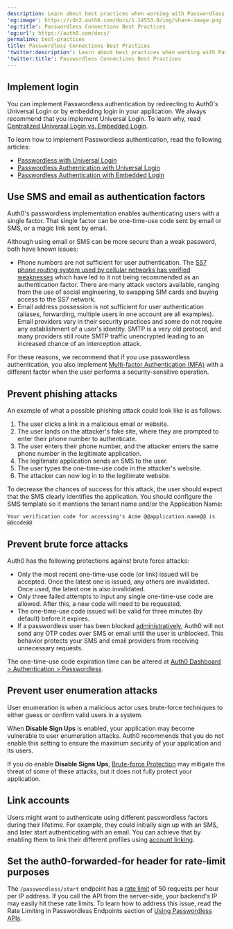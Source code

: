 ```yaml
---
description: Learn about best practices when working with Passwordless connections.
'og:image': https://cdn2.auth0.com/docs/1.14553.0/img/share-image.png
'og:title': Passwordless Connections Best Practices
'og:url': https://auth0.com/docs/
permalink: best-practices
title: Passwordless Connections Best Practices
'twitter:description': Learn about best practices when working with Passwordless connections.
'twitter:title': Passwordless Connections Best Practices
---
```

## Implement login

You can implement <Tooltip tip="Passwordless: Form of authentication that does not rely on a password as the first factor." cta="View Glossary" href="/glossary?term=Passwordless">Passwordless</Tooltip> authentication by redirecting to Auth0's <Tooltip tip="Passwordless: Form of authentication that does not rely on a password as the first factor." cta="View Glossary" href="/glossary?term=Universal+Login">Universal Login</Tooltip> or by embedding login in your application. We always recommend that you implement Universal Login. To learn why, read [Centralized Universal Login vs. Embedded Login](/authenticate/login/universal-vs-embedded-login).

To learn how to implement Passwordless authentication, read the following articles:

* [Passwordless with Universal Login](/authenticate/passwordless/passwordless-with-universal-login)
* [Passwordless Authentication with Universal Login](/authenticate/passwordless/implement-login/universal-login)
* [Passwordless Authentication with Embedded Login](/authenticate/passwordless/implement-login/embedded-login)

## Use SMS and email as authentication factors

Auth0's passwordless implementation enables authenticating users with a single factor. That single factor can be one-time-use code sent by email or SMS, or a magic link sent by email.

Although using email or SMS can be more secure than a weak password, both have known issues:

* Phone numbers are not sufficient for user authentication. The [SS7 phone routing system used by cellular networks has verified weaknesses](https://thehackernews.com/2017/05/ss7-vulnerability-bank-hacking.html) which have led to it not being recommended as an authentication factor. There are many attack vectors available, ranging from the use of social engineering, to swapping SIM cards and buying access to the SS7 network.
* Email address possession is not sufficient for user authentication (aliases, forwarding, multiple users in one account are all examples). Email providers vary in their security practices and some do not require any establishment of a user's identity. SMTP is a very old protocol, and many providers still route SMTP traffic unencrypted leading to an increased chance of an interception attack.

For these reasons, we recommend that if you use passwordless authentication, you also implement [Multi-factor Authentication (MFA)](/secure/multi-factor-authentication) with a different factor when the user performs a security-sensitive operation.

## Prevent phishing attacks

An example of what a possible phishing attack could look like is as follows:

1. The user clicks a link in a malicious email or website.
2. The user lands on the attacker's fake site, where they are prompted to enter their phone number to authenticate.
3. The user enters their phone number, and the attacker enters the same phone number in the legitimate application.
4. The legitimate application sends an SMS to the user.
5. The user types the one-time-use code in the attacker's website.
6. The attacker can now log in to the legitimate website.

To decrease the chances of success for this attack, the user should expect that the SMS clearly identifies the application. You should configure the SMS template so it mentions the tenant name and/or the Application Name:

```http wrap lines
Your verification code for accessing's Acme @@application.name@@ is @@code@@
```



## Prevent brute force attacks

Auth0 has the following protections against brute force attacks:

* Only the most recent one-time-use code (or link) issued will be accepted. Once the latest one is issued, any others are invalidated. Once used, the latest one is also invalidated.
* Only three failed attempts to input any single one-time-use code are allowed. After this, a new code will need to be requested.
* The one-time-use code issued will be valid for three minutes (by default) before it expires.
* If a passwordless user has been blocked [administratively](/manage-users/user-accounts/block-and-unblock-users), Auth0 will not send any OTP codes over SMS or email until the user is unblocked. This behavior protects your SMS and email providers from receiving unnecessary requests.

The one-time-use code expiration time can be altered at [Auth0 Dashboard > Authentication > Passwordless](https://manage.auth0.com/#/connections/passwordless).

## Prevent user enumeration attacks

User enumeration is when a malicious actor uses brute-force techniques to either guess or confirm valid users in a system.

When **Disable Sign Ups** is enabled, your application may become vulnerable to user enumeration attacks. Auth0 recommends that you do not enable this setting to ensure the maximum security of your application and its users.

If you do enable **Disable Signs Ups**, [Brute-force Protection](/secure/attack-protection/brute-force-protection) may mitigate the threat of some of these attacks, but it does not fully protect your application.

## Link accounts

Users might want to authenticate using different passwordless factors during their lifetime. For example, they could initially sign up with an SMS, and later start authenticating with an email. You can achieve that by enabling them to link their different profiles using [account linking](/manage-users/user-accounts/user-account-linking/link-user-accounts).

## Set the auth0-forwarded-for header for rate-limit purposes

The `/passwordless/start` endpoint has a [rate limit](/troubleshoot/customer-support/operational-policies/rate-limit-policy) of 50 requests per hour per IP address. If you call the API from the server-side, your backend's IP may easily hit these rate limits. To learn how to address this issue, read the Rate Limiting in Passwordless Endpoints section of [Using Passwordless APIs](/authenticate/passwordless/implement-login/embedded-login/relevant-api-endpoints).